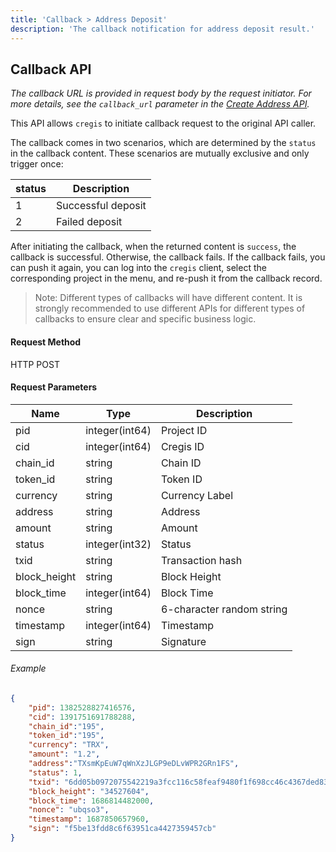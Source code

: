 ```yaml
---
title: 'Callback > Address Deposit'
description: 'The callback notification for address deposit result.'
---
```


## Callback API

_The callback URL is provided in request body by the request initiator. For more details, see the `callback_url` parameter in the [Create Address API](/api-reference/request-apis/address-generate)._

This API allows `cregis` to initiate callback request to the original API caller. 

The callback comes in two scenarios, which are determined by the `status` in the callback content. These scenarios are mutually exclusive and only trigger once:

| status | Description          |
| ------ | --------             |
| 1      | Successful deposit   |
| 2      | Failed deposit       |

After initiating the callback, when the returned content is `success`, the callback is successful. Otherwise, the callback fails. If the callback fails, you can push it again, you can log into the `cregis` client, select the corresponding project in the menu, and re-push it from the callback record.

> Note: Different types of callbacks will have different content. It is strongly recommended to use different APIs for different types of callbacks to ensure clear and specific business logic.


#### Request Method

HTTP POST

#### Request Parameters

| Name           | Type           | Description    |
| -------------- | -------------- | -------------- |
| pid            | integer(int64) | Project ID     |
| cid            | integer(int64) | Cregis ID     |
| chain\_id      | string         | Chain ID       |
| token\_id      | string         | Token ID       |
| currency       | string         | Currency Label |
| address        | string         | Address        |
| amount         | string         | Amount         |
| status         | integer(int32) | Status         |
| txid           | string         | Transaction hash |
| block\_height  | string         | Block Height   |
| block\_time    | integer(int64) | Block Time     |
| nonce          | string         | 6-character random string |
| timestamp      | integer(int64) | Timestamp      |
| sign           | string         | Signature      |

###### Example

```json
{
    "pid": 1382528827416576,
    "cid": 1391751691788288,
    "chain_id":"195",
    "token_id":"195",
    "currency": "TRX",
    "amount": "1.2",
    "address":"TXsmKpEuW7qWnXzJLGP9eDLvWPR2GRn1FS",
    "status": 1,
    "txid": "6dd05b0972075542219a3fcc116c58feaf9480f1f698cc46c4367ded83955cfd",
    "block_height": "34527604",
    "block_time": 1686814482000,
    "nonce": "ubqso3",
    "timestamp": 1687850657960,
    "sign": "f5be13fdd8c6f63951ca4427359457cb"
}
```
